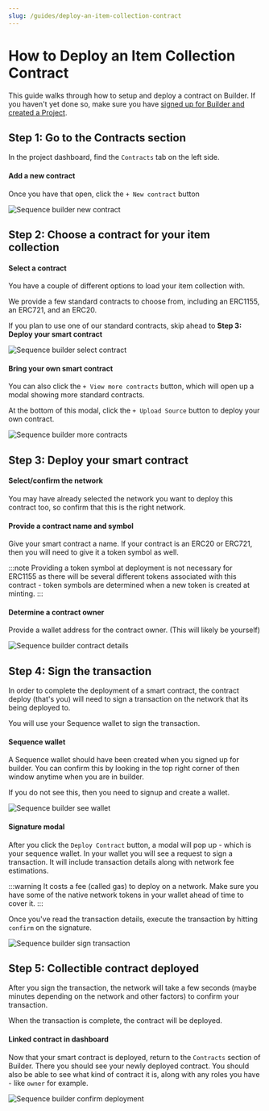 ```yaml
---
slug: /guides/deploy-an-item-collection-contract
---
```


# How to Deploy an Item Collection Contract

This guide walks through how to setup and deploy a contract on Builder. If you haven't yet done so, make sure you have [signed up for Builder and created a Project](https://docs.sequence.xyz/signup-and-create-a-project).


## Step 1: Go to the Contracts section

In the project dashboard, find the `Contracts` tab on the left side.

#### Add a new contract

Once you have that open, click the `+ New contract` button

![Sequence builder new contract](/img/builder/builder_create_new_contract_for_contract_deploy.png)

## Step 2: Choose a contract for your item collection

#### Select a contract 

You have a couple of different options to load your item collection with. 

We provide a few standard contracts to choose from, including an ERC1155, an ERC721, and an ERC20.

If you plan to use one of our standard contracts, skip ahead to **Step 3: Deploy your smart contract**

![Sequence builder select contract](/img/builder/builder_select_contract_for_contract_deploy.png)

#### Bring your own smart contract

You can also click the `+ View more contracts` button, which will open up a modal showing more standard contracts.

At the bottom of this modal, click the `+ Upload Source` button to deploy your own contract.

![Sequence builder more contracts](/img/builder/builder_more_contracts_for_contract_deploy.png)

## Step 3: Deploy your smart contract

#### Select/confirm the network

You may have already selected the network you want to deploy this contract too, so confirm that this is the right network.

#### Provide a contract name and symbol

Give your smart contract a name. If your contract is an ERC20 or ERC721, then you will need to give it a token symbol as well. 

:::note
Providing a token symbol at deployment is not necessary for ERC1155 as there will be several different tokens associated with this contract - token symbols are determined when a new token is created at minting.
:::

#### Determine a contract owner

Provide a wallet address for the contract owner. (This will likely be yourself)

![Sequence builder contract details](/img/builder/builder_provide_contract_details_for_contract_deploy.png)

## Step 4: Sign the transaction

In order to complete the deployment of a smart contract, the contract deploy (that's you) will need to sign a transaction on the network that its being deployed to.

You will use your Sequence wallet to sign the transaction.

#### Sequence wallet

A Sequence wallet should have been created when you signed up for builder. You can confirm this by looking in the top right corner of then window anytime when you are in builder.

If you do not see this, then you need to signup and create a wallet.

![Sequence builder see wallet](/img/builder/builder_see_wallet_for_contract_deploy.png)

#### Signature modal

After you click the `Deploy Contract` button, a modal will pop up - which is your sequence wallet. In your wallet you will see a request to sign a transaction. It will include transaction details along with network fee estimations.

:::warning
It costs a fee (called gas) to deploy on a network. Make sure you have some of the native network tokens in your wallet ahead of time to cover it.
:::

Once you've read the transaction details, execute the transaction by hitting `confirm` on the signature.

![Sequence builder sign transaction](/img/builder/builder_sign_transaction_for_contract_deploy.png)

## Step 5: Collectible contract deployed

After you sign the transaction, the network will take a few seconds (maybe minutes depending on the network and other factors) to confirm your transaction.

When the transaction is complete, the contract will be deployed.

#### Linked contract in dashboard

Now that your smart contract is deployed, return to the `Contracts` section of Builder. There you should see your newly deployed contract. You should also be able to see what kind of contract it is, along with any roles you have - like `owner` for example.

![Sequence builder confirm deployment](/img/builder/builder_confirm_deployment_for_contract_deploy.png)